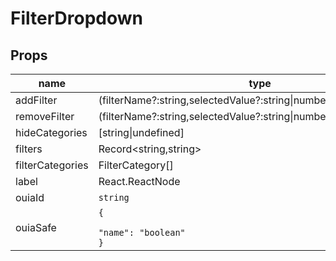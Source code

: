 
# FilterDropdown

## Props

|name|type|default|description|
|----|----|-------|-----------|
|addFilter|(filterName?:string,selectedValue?:string&#124;number,type?:string)=&gt;void|||
|removeFilter|(filterName?:string,selectedValue?:string&#124;number)=&gt;void|||
|hideCategories|[string&#124;undefined]|||
|filters|Record&lt;string,string&gt;|||
|filterCategories|FilterCategory[]|||
|label|React.ReactNode|||
|ouiaId|`string`|`getDefaultOUIAId('RHI/FilterDropdown')`||
|ouiaSafe|<code>&#123;<br/><span className="default-prop-spacer"></span><span className="default-prop-spacer"></span><span className="default-prop-spacer"></span> "name": "boolean"<br />&#125;</code>|`true`||



